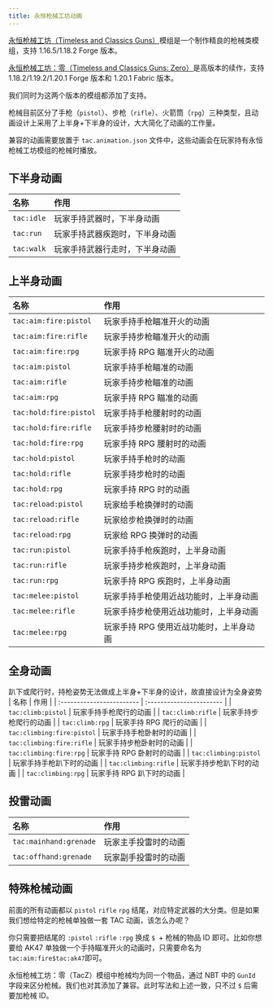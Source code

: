```yaml
---
title: 永恒枪械工坊动画
---
```



[永恒枪械工坊（Timeless and Classics Guns）](https://www.curseforge.com/minecraft/mc-mods/timeless-and-classic-guns-tac)模组是一个制作精良的枪械类模组，支持 1.16.5/1.18.2 Forge 版本。

[永恒枪械工坊：零（Timeless and Classics Guns: Zero）](https://www.curseforge.com/minecraft/mc-mods/timeless-and-classics-zero)是高版本的续作，支持 1.18.2/1.19.2/1.20.1 Forge 版本和 1.20.1 Fabric 版本。

我们同时为这两个版本的模组都添加了支持。

枪械目前区分了手枪（`pistol`）、步枪（`rifle`）、火箭筒（`rpg`）三种类型，且动画设计上采用了上半身+下半身的设计，大大简化了动画的工作量。

兼容的动画需要放置于 `tac.animation.json` 文件中，这些动画会在玩家持有永恒枪械工坊模组的枪械时播放。

## 下半身动画

| 名称       | 作用                           |
| :--------- | :----------------------------- |
| `tac:idle` | 玩家手持武器时，下半身动画     |
| `tac:run`  | 玩家手持武器疾跑时，下半身动画 |
| `tac:walk` | 玩家手持武器行走时，下半身动画 |

## 上半身动画

| 名称                   | 作用                                    |
| :--------------------- | :-------------------------------------- |
| `tac:aim:fire:pistol`  | 玩家手持手枪瞄准开火的动画              |
| `tac:aim:fire:rifle`   | 玩家手持步枪瞄准开火的动画              |
| `tac:aim:fire:rpg`     | 玩家手持 RPG 瞄准开火的动画             |
| `tac:aim:pistol`       | 玩家手持手枪瞄准的动画                  |
| `tac:aim:rifle`        | 玩家手持步枪瞄准的动画                  |
| `tac:aim:rpg`          | 玩家手持 RPG 瞄准的动画                 |
| `tac:hold:fire:pistol` | 玩家手持手枪腰射时的动画                |
| `tac:hold:fire:rifle`  | 玩家手持步枪腰射时的动画                |
| `tac:hold:fire:rpg`    | 玩家手持 RPG 腰射时的动画               |
| `tac:hold:pistol`      | 玩家手持手枪时的动画                    |
| `tac:hold:rifle`       | 玩家手持步枪时的动画                    |
| `tac:hold:rpg`         | 玩家手持 RPG 时的动画                   |
| `tac:reload:pistol`    | 玩家给手枪换弹时的动画                  |
| `tac:reload:rifle`     | 玩家给步枪换弹时的动画                  |
| `tac:reload:rpg`       | 玩家给 RPG 换弹时的动画                 |
| `tac:run:pistol`       | 玩家手持手枪疾跑时，上半身动画          |
| `tac:run:rifle`        | 玩家手持步枪疾跑时，上半身动画          |
| `tac:run:rpg`          | 玩家手持 RPG 疾跑时，上半身动画         |
| `tac:melee:pistol`     | 玩家手持手枪使用近战功能时，上半身动画  |
| `tac:melee:rifle`      | 玩家手持步枪使用近战功能时，上半身动画  |
| `tac:melee:rpg`        | 玩家手持 RPG 使用近战功能时，上半身动画 |

## 全身动画

趴下或爬行时，持枪姿势无法做成上半身+下半身的设计，故直接设计为全身姿势
| 名称 | 作用 |
| :------------------------ | :----------------------- |
| `tac:climb:pistol` | 玩家手持手枪爬行的动画 |
| `tac:climb:rifle` | 玩家手持步枪爬行的动画 |
| `tac:climb:rpg` | 玩家手持 RPG 爬行的动画 |
| `tac:climbing:fire:pistol` | 玩家手持手枪卧射时的动画 |
| `tac:climbing:fire:rifle` | 玩家手持步枪卧射时的动画 |
| `tac:climbing:fire:rpg` | 玩家手持 RPG 卧射时的动画 |
| `tac:climbing:pistol` | 玩家手持手枪趴下时的动画 |
| `tac:climbing:rifle` | 玩家手持步枪趴下时的动画 |
| `tac:climbing:rpg` | 玩家手持 RPG 趴下时的动画 |

## 投雷动画

| 名称                   | 作用                 |
| :--------------------- | :------------------- |
| `tac:mainhand:grenade` | 玩家主手投雷时的动画 |
| `tac:offhand:grenade`  | 玩家副手投雷时的动画 |

## 特殊枪械动画

前面的所有动画都以 `pistol` `rifle` `rpg` 结尾，对应特定武器的大分类。但是如果我们想给特定的枪械单独做一套 TAC 动画，该怎么办呢？

你只需要把结尾的 `:pistol` `:rifle` `:rpg` 换成 `$ `+ 枪械的物品 ID 即可。比如你想要给 AK47 单独做一个手持瞄准开火的动画时，只需要命名为 `tac:aim:fire$tac:ak47`即可。

<Aside>

永恒枪械工坊：零（TacZ）模组中枪械均为同一个物品，通过 NBT 中的 `GunId` 字段来区分枪械。我们也对其添加了兼容。此时写法和上述一致，只不过 `$` 后需要加枪械 ID。

</Aside>

